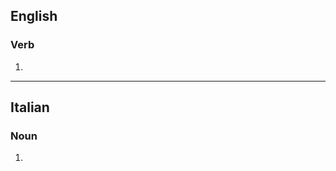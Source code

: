 ==English==

===Verb===
{{en-verb|tempr|ing}}

# {{obsolete form of|temper|lang=en}}
----
==Italian==

===Noun===
{{head|it|plural}} {{g|f}}

# {{plural of|tempra|lang=it}}